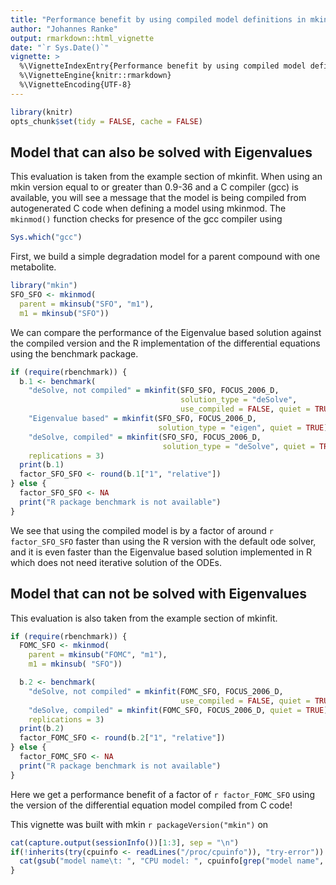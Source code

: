 ---
title: "Performance benefit by using compiled model definitions in mkin"
author: "Johannes Ranke"
output: rmarkdown::html_vignette
date: "`r Sys.Date()`"
vignette: >
  %\VignetteIndexEntry{Performance benefit by using compiled model definitions in mkin}
  %\VignetteEngine{knitr::rmarkdown}
  %\VignetteEncoding{UTF-8}
---

```{r, include = FALSE}
library(knitr)
opts_chunk$set(tidy = FALSE, cache = FALSE)
```

## Model that can also be solved with Eigenvalues

This evaluation is taken from the example section of mkinfit. When using an mkin version
equal to or greater than 0.9-36 and a C compiler (gcc) is available, you will see
a message that the model is being compiled from autogenerated C code when
defining a model using mkinmod. The `mkinmod()` function checks for presence of
the gcc compiler using

```{r check_gcc}
Sys.which("gcc")
```
First, we build a simple degradation model for a parent compound with one metabolite.

```{r create_SFO_SFO}
library("mkin")
SFO_SFO <- mkinmod(
  parent = mkinsub("SFO", "m1"),
  m1 = mkinsub("SFO"))
```

We can compare the performance of the Eigenvalue based solution against the
compiled version and the R implementation of the differential equations using
the benchmark package.


```{r benchmark_SFO_SFO, fig.height = 3}
if (require(rbenchmark)) {
  b.1 <- benchmark(
    "deSolve, not compiled" = mkinfit(SFO_SFO, FOCUS_2006_D,
                                      solution_type = "deSolve",
                                      use_compiled = FALSE, quiet = TRUE),
    "Eigenvalue based" = mkinfit(SFO_SFO, FOCUS_2006_D,
                                 solution_type = "eigen", quiet = TRUE),
    "deSolve, compiled" = mkinfit(SFO_SFO, FOCUS_2006_D,
                                  solution_type = "deSolve", quiet = TRUE),
    replications = 3)
  print(b.1)
  factor_SFO_SFO <- round(b.1["1", "relative"])
} else {
  factor_SFO_SFO <- NA
  print("R package benchmark is not available")
}
```

We see that using the compiled model is by a factor of around
`r factor_SFO_SFO`
faster than using the R version with the default ode solver, and it is even
faster than the Eigenvalue based solution implemented in R which does not need
iterative solution of the ODEs.


## Model that can not be solved with Eigenvalues

This evaluation is also taken from the example section of mkinfit.

```{r benchmark_FOMC_SFO, fig.height = 3}
if (require(rbenchmark)) {
  FOMC_SFO <- mkinmod(
    parent = mkinsub("FOMC", "m1"),
    m1 = mkinsub( "SFO"))

  b.2 <- benchmark(
    "deSolve, not compiled" = mkinfit(FOMC_SFO, FOCUS_2006_D,
                                      use_compiled = FALSE, quiet = TRUE),
    "deSolve, compiled" = mkinfit(FOMC_SFO, FOCUS_2006_D, quiet = TRUE),
    replications = 3)
  print(b.2)
  factor_FOMC_SFO <- round(b.2["1", "relative"])
} else {
  factor_FOMC_SFO <- NA
  print("R package benchmark is not available")
}
```

Here we get a performance benefit of a factor of
`r factor_FOMC_SFO`
using the version of the differential equation model compiled from C code!

This vignette was built with mkin `r packageVersion("mkin")` on

```{r sessionInfo, echo = FALSE}
cat(capture.output(sessionInfo())[1:3], sep = "\n")
if(!inherits(try(cpuinfo <- readLines("/proc/cpuinfo")), "try-error")) {
  cat(gsub("model name\t: ", "CPU model: ", cpuinfo[grep("model name", cpuinfo)[1]]))
}
```
